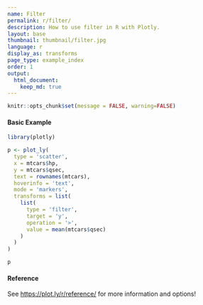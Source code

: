 ```yaml
---
name: Filter
permalink: r/filter/
description: How to use filter in R with Plotly.
layout: base
thumbnail: thumbnail/filter.jpg
language: r
display_as: transforms
page_type: example_index
order: 1
output:
  html_document:
    keep_md: true
---
```


```r
knitr::opts_chunk$set(message = FALSE, warning=FALSE)
```
#### Basic Example

```r
library(plotly)

p <- plot_ly(
  type = 'scatter',
  x = mtcars$hp,
  y = mtcars$qsec,
  text = rownames(mtcars),
  hoverinfo = 'text',
  mode = 'markers',
  transforms = list(
    list(
      type = 'filter',
      target = 'y',
      operation = '>',
      value = mean(mtcars$qsec)
    )
  )
)

p
```

#### Reference

See [https://plot.ly/r/reference/](https://plot.ly/r/reference/) for more information and options!
